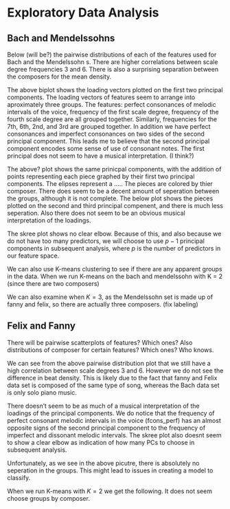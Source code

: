# Exploratory Data Analysis

## Bach and Mendelssohns

Below (will be?) the pairwise distributions of each of the features used for Bach and the Mendelssohn s. There are higher correlations between scale degree frequencies 3 and 6. There is also a surprising separation between the composers for the mean density. 

<!--- \begin{figure}[h]
\centering
\includegraphics[scale = 1]{images/bf_pairs.png}
\caption{Pairs plot showing correlations of predictors of features of Mendelssohns and Bach}
\label{subd}
\end{figure}
-->

\begin{figure}[h]
\centering
\includegraphics[scale = .3]{images/n_label_bi_bm.png}
\caption{Biplot of the loading vectors of the first two principal components}
\label{subd}
\end{figure}

The above biplot shows the loading vectors plotted on the first two principal components. The loading vectors of features seem to arrange into aproximately three groups. The features: perfect consonances of melodic intervals of the voice, frequency of the first scale degree, frequency of the fourth scale degree are all grouped together. Similarly, frequencies for the 7th, 6th, 2nd, and 3rd are grouped together. In addition we have perfect consonances and imperfect consonances on two sides of the second principal component. This leads me to believe that the second principal component encodes some sense of use of consonant notes.  The first principal does not seem to have a musical interpretation. (I think?)

\begin{figure}[h]
\centering
\includegraphics[scale = .3]{images/circle_bf_biplot.png}
\caption{Biplot of the first two principal components plotted with data points colored by composer. }
\label{subd}
\end{figure}

The above? plot shows the same prinicpal components, with the addition of points representing each piece graphed by their first two principal components. The elipses represent a ..... The pieces are colored by thier composer. There does seem to be a decent amount of seperation between the groups, although it is not complete. The below plot shows the pieces plotted on the second and third principal compenent, and there is much less seperation. Also there does not seem to be an obvious musical interpretation of the loadings. 

\begin{figure}[h]
\centering
\includegraphics[scale = .3]{images/pca23bm.png}
\caption{Biplot of the second and third principal components plotted with data points colored by composer. }
\label{subd}
\end{figure}

\begin{figure}[h]
\centering
\includegraphics[scale = .3]{images/circle_bm.png}
\caption{Loadings plotted on a unit circle}
\label{subd}
\end{figure}


\begin{figure}[h]
\centering
\includegraphics[scale = .3]{images/bskree.png}
\caption{Skree plot of the PCA's}
\label{subd}
\end{figure}


The skree plot shows no clear elbow. Because of this, and also because we do not have too many predictors, we will choose to use $p-1$ principal components in subsequent analysis, where $p$ is the number of predictors in our feature space.

We can also use K-means clustering to see if there are any apparent groups in the data. When we run K-means on the bach and mendelssohn with K = 2 (since there are two composers)

\begin{figure}[h]
\centering
\includegraphics[scale = .3]{images/Kmeanspca.png}
\caption{KNN when k = 2}
\label{subd}
\end{figure}

We can also examine when $K=3$, as the Mendelssohn set is made up of fanny and felix, so there are actually three composers. (fix labeling)
\begin{figure}[h]
\centering
\includegraphics[scale = .3]{images/k3.png}
\caption{KNN when k = 3}
\label{subd}
\end{figure}


<!-- ================================================= -->
<!-- ================================================= -->
<!-- ================================================= -->

## Felix and Fanny

There will be pairwise scatterplots of features? Which ones? Also distributions of composer for certain features? Which ones? Who knows. 


We can see from the above pairwise distribution plot that we still have a high correlation between scale degrees 3 and 6. However we do not see the difference in beat density. This is likely due to the fact that fanny and Felix data set is composed of the same type of song, whereas the Bach data set is only solo piano music.   

\begin{figure}[h]
\centering
\includegraphics[scale = .3]{images/ploadff.png}
\caption{PCA Loadings of the features for Felix and Fanny}
\label{subd}
\end{figure}

There doesn't seem to be as much of a musical interpretation of the loadings of the principal components. We do notice that the frequency of perfect consonant melodic intervals in the voice (fcons_perf) has an almost opposite signs of the second principal component to the frequency of imperfect and dissonant melodic intervals. The skree plot also doesnt seem to show a clear elbow as indication of how many PCs to choose in subsequent analysis. 

\begin{figure}[h]
\centering
\includegraphics[scale = .5]{images/fpca_skree.png}
\caption{PCA felix/fanny skree plot}
\label{subd}
\end{figure}


\begin{figure}[h]
\centering
\includegraphics[scale = .3]{images/ff_elipse12.png}
\caption{Loadings and pieces plotted on the first principal components. }
\label{subd}
\end{figure}

Unfortunately, as we see in the above picutre, there is absolutely no seperation in the groups. This might lead to issues in creating a model to classify. 

\begin{figure}[h]
\centering
\includegraphics[scale = .3]{images/kmf.png}
\caption{K-means with k = 2}
\label{subd}
\end{figure}

When we run K-means with $K=2$ we get the following. It does not seem choose groups by composer. 





